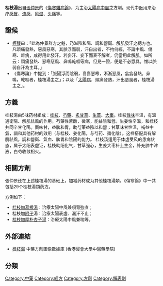 {{Infobox Prescription of TCM | 
|name          = 桂枝湯
|shortname     =
|nickname      =
|origin        = 伤寒论
|formulation   = 汤剂
|image         = 
|image_caption = 
|TCD1          = 桂枝
|dosage1       = 三两
|TCD2          = 芍藥 
|dosage2       = 三两
|TCD3          = 甘草
|dosage3       = 二两 炙
|TCD4          = 生薑 
|dosage4       = 三两 切
|TCD5          = 大棗 
|dosage5       = 十二枚 擘
|function      = 解肌發表 調和營衛
|footnotes     = 
}}
{{ctm}}
'''桂枝湯'''出自[[張仲景|張仲景]]的《[[傷寒雜病論|傷寒雜病論]]》，为主治[[太陽病|太陽病]][[中風_(中醫)|中風]]之方劑。现代中医用来治疗[[感冒|感冒]]、[[流感|流感]]、[[风湿|风湿]]、[[头痛|头痛]]等。

==證候==
*[[柯琴|柯琴]]曰：「此為仲景群方之魁，乃滋陰和陽、調和營衛、解肌發汗之總方也。凡頭痛發熱，惡風惡寒，其脈浮而弱，汗自出者，不拘何經，不論中風、傷寒、雜病，咸得用此發汗。若妄汗、妄下而表不解者，仍當用此解肌。如所云：頭痛發熱、惡寒惡風、鼻鳴乾嘔等病，但見一證，便是不必悉具。惟以脈弱自汗為主耳。」
*《傷寒論》中提到：「脈陽浮而陰弱，嗇嗇惡寒，淅淅惡風，翕翕發熱，鼻鳴，乾嘔者，桂枝湯主之」；以及「[[太陽病|太陽病]]，頭痛發熱，汗出惡風者，桂枝湯主之」。

==方義==
桂枝湯由5味药材組成：[[桂枝|桂枝]]、[[芍藥|芍藥]]、[[炙甘草|炙甘草]]、[[生薑|生薑]]、[[大棗|大棗]]。桂枝[[性味|性味]]辛溫，有溫通衛陽、解肌祛風的作用。芍藥性苦酸，微寒，能益陰和營。生姜性辛溫，和桂枝共同辛甘化陽。棗味甘，益脾和胃，助芍藥益陰以和營；甘草味甘性溫，補益中氣，調和其他药材的效用（与桂枝、姜化陽，与芍药、棗化陰）。这样搭配具有解肌祛風，調和營衛、氣血、脾胃和陰陽的能力。
桂枝汤适用于体虚受风的患病状态，属于太阳表虚证，桂枝助阳化气，甘草强心，生姜大枣补土生金，补充肺中津液，白芍收敛相火。

== 相關方劑 ==
張仲景还在上述桂枝湯的基础上，加减药材成为其他桂枝湯類。《傷寒論》中一共包括29个桂枝湯類药方。

方例如下：
* [[桂枝加葛根湯|桂枝加葛根湯]]：治療太陽中風兼項背強直；
* 桂枝加[[附子|附子]]湯：治療太陽表虛、漏汗不止；
* [[桂枝加厚朴杏子湯|桂枝加厚朴杏子湯]]：治療太陽中風兼喘等。

== 外部連結 ==
* [https://sys02.lib.hkbu.edu.hk/cmfid/details.asp?lang=cht&id=F00002  桂枝湯] 中藥方劑圖像數據庫 (香港浸會大學中醫藥學院) {{zh}}{{en}}


{{wikisource|傷寒雜病論}}
{{经方}}


==分類==
[[Category:中藥|Category:中藥]]
[[Category:經方|Category:經方]]
[[Category:方劑|Category:方劑]]
[[Category:解表劑|Category:解表劑]]